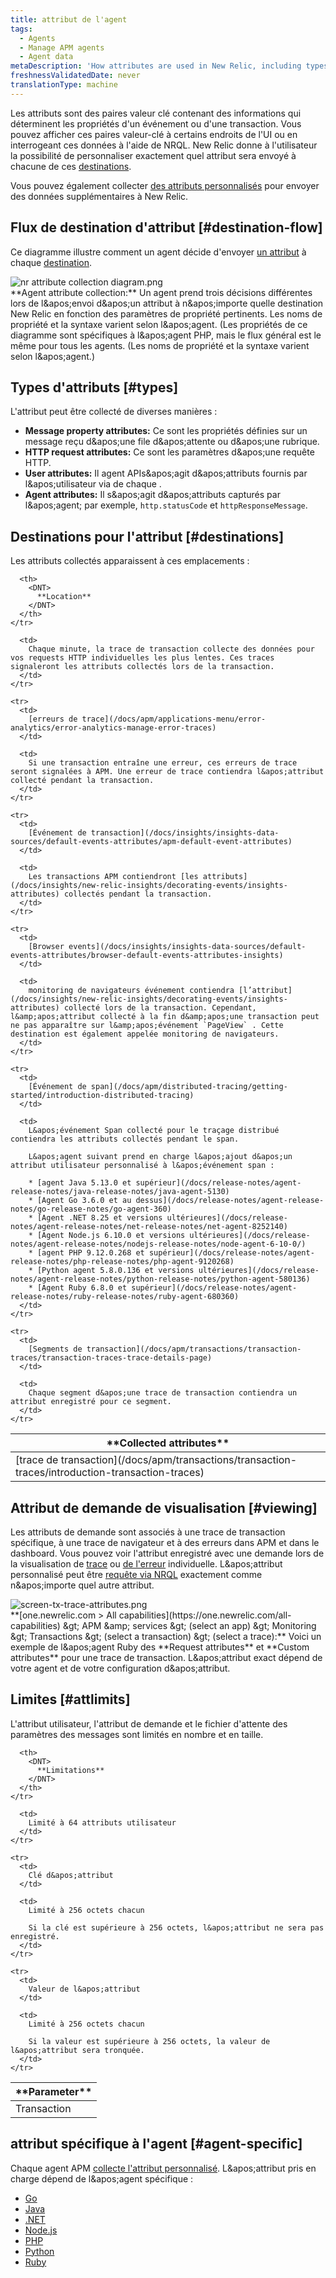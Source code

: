 ```yaml
---
title: attribut de l'agent
tags:
  - Agents
  - Manage APM agents
  - Agent data
metaDescription: 'How attributes are used in New Relic, including types, destinations, and limits.'
freshnessValidatedDate: never
translationType: machine
---
```


Les attributs sont des paires valeur clé contenant des informations qui déterminent les propriétés d&apos;un événement ou d&apos;une transaction. Vous pouvez afficher ces paires valeur-clé à certains endroits de l&apos;UI ou en interrogeant ces données à l&apos;aide de NRQL. New Relic donne à l&apos;utilisateur la possibilité de personnaliser exactement quel attribut sera envoyé à chacune de ces [destinations](#destinations).

Vous pouvez également collecter [des attributs personnalisés](/docs/apm/other-features/attributes/collecting-custom-attributes) pour envoyer des données supplémentaires à New Relic.

## Flux de destination d&apos;attribut [#destination-flow]

Ce diagramme illustre comment un agent décide d&apos;envoyer [un attribut](#types) à chaque [destination](#destinations).

<img title="nr attribute collection diagram.png" alt="nr attribute collection diagram.png" src="/images/apm_diagram_attribute-collection-diagram.webp" />

<figcaption>
  <DNT>**Agent attribute collection:**</DNT> Un agent prend trois décisions différentes lors de l&amp;apos;envoi d&amp;apos;un attribut à n&amp;apos;importe quelle destination New Relic en fonction des paramètres de propriété pertinents. Les noms de propriété et la syntaxe varient selon l&amp;apos;agent. (Les propriétés de ce diagramme sont spécifiques à l&amp;apos;agent PHP, mais le flux général est le même pour tous les agents. (Les noms de propriété et la syntaxe varient selon l&amp;apos;agent.)
</figcaption>

## Types d&apos;attributs [#types]

L&apos;attribut peut être collecté de diverses manières :

* <DNT>**Message property attributes:**</DNT> Ce sont les propriétés définies sur un message reçu d&amp;apos;une file d&amp;apos;attente ou d&amp;apos;une rubrique.
* <DNT>**HTTP request attributes:**</DNT> Ce sont les paramètres d&amp;apos;une requête HTTP.
* <DNT>**User attributes:**</DNT> Il agent APIs&amp;apos;agit d&amp;apos;attributs fournis par l&amp;apos;utilisateur via de chaque .
* <DNT>**Agent attributes:**</DNT> Il s&amp;apos;agit d&amp;apos;attributs capturés par l&amp;apos;agent; par exemple, `http.statusCode` et `httpResponseMessage`.

## Destinations pour l&apos;attribut [#destinations]

Les attributs collectés apparaissent à ces emplacements :

<table>
  <thead>
    <tr>
      <th width={200}>
        <DNT>
          **Collected attributes**
        </DNT>
      </th>

      <th>
        <DNT>
          **Location**
        </DNT>
      </th>
    </tr>
  </thead>

  <tbody>
    <tr>
      <td>
        [trace de transaction](/docs/apm/transactions/transaction-traces/introduction-transaction-traces)
      </td>

      <td>
        Chaque minute, la trace de transaction collecte des données pour vos requests HTTP individuelles les plus lentes. Ces traces signaleront les attributs collectés lors de la transaction.
      </td>
    </tr>

    <tr>
      <td>
        [erreurs de trace](/docs/apm/applications-menu/error-analytics/error-analytics-manage-error-traces)
      </td>

      <td>
        Si une transaction entraîne une erreur, ces erreurs de trace seront signalées à APM. Une erreur de trace contiendra l&apos;attribut collecté pendant la transaction.
      </td>
    </tr>

    <tr>
      <td>
        [Événement de transaction](/docs/insights/insights-data-sources/default-events-attributes/apm-default-event-attributes)
      </td>

      <td>
        Les transactions APM contiendront [les attributs](/docs/insights/new-relic-insights/decorating-events/insights-attributes) collectés pendant la transaction.
      </td>
    </tr>

    <tr>
      <td>
        [Browser events](/docs/insights/insights-data-sources/default-events-attributes/browser-default-events-attributes-insights)
      </td>

      <td>
        monitoring de navigateurs événement contiendra [l’attribut](/docs/insights/new-relic-insights/decorating-events/insights-attributes) collecté lors de la transaction. Cependant, l&amp;apos;attribut collecté à la fin d&amp;apos;une transaction peut ne pas apparaître sur l&amp;apos;événement `PageView` . Cette destination est également appelée monitoring de navigateurs.
      </td>
    </tr>

    <tr>
      <td>
        [Événement de span](/docs/apm/distributed-tracing/getting-started/introduction-distributed-tracing)
      </td>

      <td>
        L&apos;événement Span collecté pour le traçage distribué contiendra les attributs collectés pendant le span.

        L&apos;agent suivant prend en charge l&apos;ajout d&apos;un attribut utilisateur personnalisé à l&apos;événement span :

        * [agent Java 5.13.0 et supérieur](/docs/release-notes/agent-release-notes/java-release-notes/java-agent-5130)
        * [Agent Go 3.6.0 et au dessus](/docs/release-notes/agent-release-notes/go-release-notes/go-agent-360)
        * [Agent .NET 8.25 et versions ultérieures](/docs/release-notes/agent-release-notes/net-release-notes/net-agent-8252140)
        * [Agent Node.js 6.10.0 et versions ultérieures](/docs/release-notes/agent-release-notes/nodejs-release-notes/node-agent-6-10-0/)
        * [agent PHP 9.12.0.268 et supérieur](/docs/release-notes/agent-release-notes/php-release-notes/php-agent-9120268)
        * [Python agent 5.8.0.136 et versions ultérieures](/docs/release-notes/agent-release-notes/python-release-notes/python-agent-580136)
        * [Agent Ruby 6.8.0 et supérieur](/docs/release-notes/agent-release-notes/ruby-release-notes/ruby-agent-680360)
      </td>
    </tr>

    <tr>
      <td>
        [Segments de transaction](/docs/apm/transactions/transaction-traces/transaction-traces-trace-details-page)
      </td>

      <td>
        Chaque segment d&apos;une trace de transaction contiendra un attribut enregistré pour ce segment.
      </td>
    </tr>
  </tbody>
</table>

## Attribut de demande de visualisation [#viewing]

Les attributs de demande sont associés à une trace de transaction spécifique, à une trace de navigateur et à des erreurs dans APM et dans le dashboard. Vous pouvez voir l&apos;attribut enregistré avec une demande lors de la visualisation de [trace](/docs/apm/transactions/transaction-traces/introduction-transaction-traces#find-view) ou [de l&apos;erreur](/docs/apm/applications-menu/error-analytics/error-analytics-explore-events-behind-errors) individuelle. L&amp;apos;attribut personnalisé peut être [requête via NRQL](/docs/insights/nrql-new-relic-query-language/nrql-resources/nrql-syntax-components-functions#syntax) exactement comme n&amp;apos;importe quel autre attribut.

<img title="screen-tx-trace-attributes.png" alt="screen-tx-trace-attributes.png" src="/images/apm_screenshot-crop_request-attributes.webp" />

<figcaption>
  <DNT>**[one.newrelic.com &gt; All capabilities](https://one.newrelic.com/all-capabilities) &amp;gt; APM &amp;amp; services &amp;gt; (select an app) &amp;gt; Monitoring &amp;gt; Transactions &amp;gt; (select a transaction) &amp;gt; (select a trace):**</DNT> Voici un exemple de l&amp;apos;agent Ruby des <DNT>**Request attributes**</DNT> et <DNT>**Custom attributes**</DNT> pour une trace de transaction. L&amp;apos;attribut exact dépend de votre agent et de votre configuration d&amp;apos;attribut.
</figcaption>

## Limites [#attlimits]

L&apos;attribut utilisateur, l&apos;attribut de demande et le fichier d&apos;attente des paramètres des messages sont limités en nombre et en taille.

<table>
  <thead>
    <tr>
      <th width={200}>
        <DNT>
          **Parameter**
        </DNT>
      </th>

      <th>
        <DNT>
          **Limitations**
        </DNT>
      </th>
    </tr>
  </thead>

  <tbody>
    <tr>
      <td>
        Transaction
      </td>

      <td>
        Limité à 64 attributs utilisateur
      </td>
    </tr>

    <tr>
      <td>
        Clé d&apos;attribut
      </td>

      <td>
        Limité à 256 octets chacun

        Si la clé est supérieure à 256 octets, l&apos;attribut ne sera pas enregistré.
      </td>
    </tr>

    <tr>
      <td>
        Valeur de l&apos;attribut
      </td>

      <td>
        Limité à 256 octets chacun

        Si la valeur est supérieure à 256 octets, la valeur de l&apos;attribut sera tronquée.
      </td>
    </tr>
  </tbody>
</table>

## attribut spécifique à l&apos;agent [#agent-specific]

Chaque agent APM [collecte l&apos;attribut personnalisé](/docs/agents/manage-apm-agents/agent-data/collect-custom-attributes). L&amp;apos;attribut pris en charge dépend de l&amp;apos;agent spécifique :

* [Go](/docs/agents/go-agent/instrumentation/go-agent-attributes)
* [Java](/docs/agents/java-agent/attributes/enabling-disabling-attributes-java)
* [.NET](/docs/agents/net-agent/attributes/net-agent-attributes)
* [Node.js](/docs/agents/nodejs-agent/attributes/nodejs-agent-attributes)
* [PHP](/docs/agents/php-agent/attributes/php-agent-attributes)
* [Python](/docs/agents/python-agent/attributes/python-agent-attributes)
* [Ruby](/docs/agents/ruby-agent/attributes/ruby-agent-attributes)